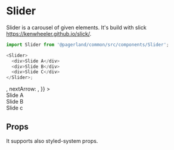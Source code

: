 


<Meta title="Themes|Landing/Components/Slider" component={Slider} />

# Slider

Slider is a carousel of given elements. It's build with slick https://kenwheeler.github.io/slick/.

```js
import Slider from '@pagerland/common/src/components/Slider';

<Slider>
  <div>Slide A</div>
  <div>Slide B</div>
  <div>Slide C</div>
</Slider>;
```

<Preview>
  <Story name="Default">
    <Theme>
      <Box overflow="hidden">
        <Container>
          <Slider
            options={{
              dots: false,
              speed: 500,
              slidesToShow: 1,
              centerMode: true,
              variableWidth: true,
              arrows: true,
              slidesToScroll: 1,
              infinite: false,
              prevArrow: <Icon icon={ArrowLeft} />,
              nextArrow: <Icon icon={ArrowRight} />,
            }}
          >
            <div>
              <Box
                width="300px"
                height="150px"
                flexBox
                alignItems="center"
                justifyContent="center"
                color="gray.6"
                bg="primary"
              >
                Slide A
              </Box>
            </div>
            <div>
              <Box
                width="300px"
                height="150px"
                flexBox
                alignItems="center"
                justifyContent="center"
                color="gray.6"
                bg="secondary"
              >
                Slide B
              </Box>
            </div>
            <div>
              <Box
                width="300px"
                height="150px"
                flexBox
                alignItems="center"
                justifyContent="center"
                color="gray.6"
                bg="accent"
              >
                Slide c
              </Box>
            </div>
          </Slider>
        </Container>
      </Box>
    </Theme>
  </Story>
</Preview>

## Props

It supports also styled-system props.

<Props of={Slider} />
